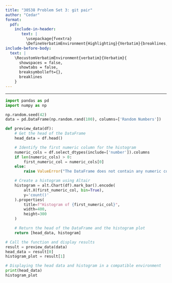 ```yaml
---
title: "30538 Problem Set 3: git pair"
author: "Cedar"
format: 
  pdf:
    include-in-header: 
       text: |
         \usepackage{fvextra}
         \DefineVerbatimEnvironment{Highlighting}{Verbatim}{breaklines,commandchars=\\\{\}}
include-before-body:
  text: |
    \RecustomVerbatimEnvironment{verbatim}{Verbatim}{
      showspaces = false,
      showtabs = false,
      breaksymbolleft={},
      breaklines
    }
---
```

---

```python
import pandas as pd
import numpy as np

np.random.seed(42)
data = pd.DataFrame(np.random.rand(100), columns=['Random Numbers'])

def preview_data(df):
    # Get the head of the DataFrame
    head_data = df.head()

    # Identify the first numeric column for the histogram
    numeric_cols = df.select_dtypes(include=['number']).columns
    if len(numeric_cols) > 0:
        first_numeric_col = numeric_cols[0]
    else:
        raise ValueError("The DataFrame does not contain any numeric columns for the histogram.")

    # Create a histogram using Altair
    histogram = alt.Chart(df).mark_bar().encode(
        alt.X(first_numeric_col, bin=True),
        y='count()'
    ).properties(
        title=f"Histogram of {first_numeric_col}",
        width=400,
        height=300
    )

    # Return the head of the DataFrame and the histogram plot
    return [head_data, histogram]

# Call the function and display results
result = preview_data(data)
head_data = result[0]
histogram_plot = result[1]

# Displaying the head data and histogram in a compatible environment
print(head_data)
histogram_plot
```